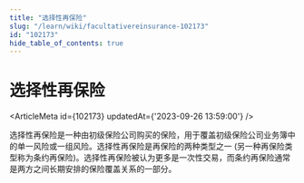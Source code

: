 ```yaml
---
title: "选择性再保险"
slug: "/learn/wiki/facultativereinsurance-102173"
id: "102173"
hide_table_of_contents: true
---
```



# 选择性再保险

<ArticleMeta id={102173} updatedAt={'2023-09-26 13:59:00'} />
<div className='border-solid border-b border-t-0 my-4 border-[var(--ifm-color-gray-300)]' />

选择性再保险是一种由初级保险公司购买的保险，用于覆盖初级保险公司业务簿中的单一风险或一组风险。选择性再保险是再保险的两种类型之一 (另一种再保险类型称为条约再保险)。选择性再保险被认为更多是一次性交易，而条约再保险通常是两方之间长期安排的保险覆盖关系的一部分。
